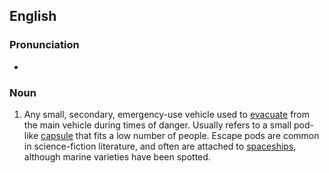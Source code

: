 ==English==

===Pronunciation===
* {{IPA|/əˈskep.pɔd/}}

===Noun===
{{en-noun|sg=[[escape]] [[pod]]}}

# Any small, secondary, emergency-use vehicle used to [[evacuate]] from the main vehicle during times of danger. Usually refers to a small pod-like [[capsule]] that fits a low number of people.  Escape pods are common in science-fiction literature, and often are attached to [[spaceship]]s, although marine varieties have been spotted.